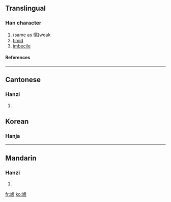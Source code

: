 ==Translingual==
===Han character===
{{Han char|rn=5|rad=乙|as=10|sn=11|four=|canj=大弓一月大 (KNMBK)}}
# (same as 懦)weak
# [[timid]]
# [[imbecile]]
====References====
{{Han ref|kx=0084.310|hdz=42813.010|uh=3421|ud=13345}}

----
==Cantonese==
===Hanzi===
{{yue-hanzi|jyut=|y=no6}}
# {{defn|Cantonese}}

==Korean==

===Hanja===
{{ko-hanja|hangeul=유|rv=yu|mr=yu|y=yu|eumhun=나약하다|ehrv=nayakhada|ehmr=nayakhada|ehy=nayakhata}}

----
==Mandarin==
===Hanzi===
{{cmn-hanzi|pin=[[nuò]] ([[nuo4]])|wg=no<sup>4</sup>}}
# {{defn|Mandarin}}

[[fr:㐡]]
[[ko:㐡]]
